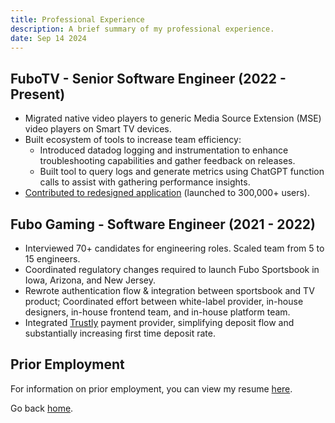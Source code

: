 ```yaml
---
title: Professional Experience
description: A brief summary of my professional experience.
date: Sep 14 2024
---
```


## FuboTV - Senior Software Engineer (2022 - Present)

- Migrated native video players to generic Media Source Extension (MSE) video players on Smart TV devices.
- Built ecosystem of tools to increase team efficiency:
  - Introduced datadog logging and instrumentation to enhance troubleshooting capabilities and gather feedback on releases.
  - Built tool to query logs and generate metrics using ChatGPT function calls to assist with gathering performance insights.
- [Contributed to redesigned application](https://cordcuttersnews.com/fubo-is-rolling-out-a-new-improved-user-interface-with-re-designed-apps/) (launched to 300,000+ users).

## Fubo Gaming - Software Engineer (2021 - 2022)

- Interviewed 70+ candidates for engineering roles. Scaled team from 5 to 15 engineers.
- Coordinated regulatory changes required to launch Fubo Sportsbook in Iowa, Arizona, and New Jersey.
- Rewrote authentication flow & integration between sportsbook and TV
  product; Coordinated effort between white-label provider, in-house
  designers, in-house frontend team, and in-house platform team.
- Integrated [Trustly](https://us.trustly.com) payment provider, simplifying deposit flow and substantially increasing first time deposit rate.

## Prior Employment

For information on prior employment, you can view my resume [here](/docs/resume.pdf).

Go back [home](/).
